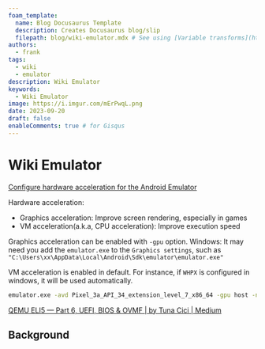 ```yaml
---
foam_template:
  name: Blog Docusaurus Template
  description: Creates Docusaurus blog/slip
  filepath: blog/wiki-emulator.mdx # See using [Variable transforms](https://code.visualstudio.com/docs/editor/userdefinedsnippets#_variable-transforms )
authors:
  - frank
tags:
  - wiki
  - emulator
description: Wiki Emulator
keywords:
  - Wiki Emulator
image: https://i.imgur.com/mErPwqL.png
date: 2023-09-20
draft: false
enableComments: true # for Gisqus
---
```


# Wiki Emulator

[Configure hardware acceleration for the Android Emulator](https://developer.android.com/studio/run/emulator-acceleration)

Hardware acceleration:

- Graphics acceleration: Improve screen rendering, especially in games
- VM acceleration(a.k.a, CPU acceleration): Improve execution speed

Graphics acceleration can be enabled with `-gpu` option.
Windows: It may need you add the `emulator.exe` to the `Graphics settings`, such as `"C:\Users\xx\AppData\Local\Android\Sdk\emulator\emulator.exe"`

VM acceleration is enabled in default.
For instance, if `WHPX` is configured in windows, it will be used automatically. 

```sh
emulator.exe -avd Pixel_3a_API_34_extension_level_7_x86_64 -gpu host -no-snapshot
```

<!--truncate-->


[QEMU ELI5 — Part 6, UEFI, BIOS & OVMF | by Tuna Cici | Medium](https://medium.com/@tunacici7/qemu-eli5-part-6-uefi-bios-ovmf-7919facf7e31)

## Background
